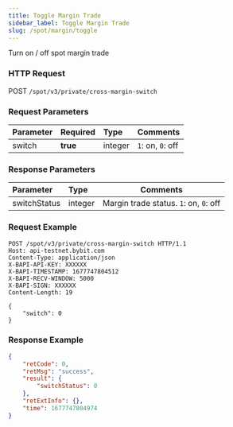 ```yaml
---
title: Toggle Margin Trade
sidebar_label: Toggle Margin Trade
slug: /spot/margin/toggle
---
```

Turn on / off spot margin trade

### HTTP Request
POST `/spot/v3/private/cross-margin-switch`

### Request Parameters
| Parameter | Required | Type | Comments|
|:----- |:-------|:-----|------ |
|switch |**true** |integer |`1`: on, `0`: off |

### Response Parameters
| Parameter | Type | Comments|
|:----- |:-----|----- |
|switchStatus |integer |Margin trade status. `1`: on, `0`: off|

### Request Example

```http
POST /spot/v3/private/cross-margin-switch HTTP/1.1
Host: api-testnet.bybit.com
Content-Type: application/json
X-BAPI-API-KEY: XXXXXX
X-BAPI-TIMESTAMP: 1677747804512
X-BAPI-RECV-WINDOW: 5000
X-BAPI-SIGN: XXXXXX
Content-Length: 19

{
    "switch": 0
}
```

### Response Example

```json
{
    "retCode": 0,
    "retMsg": "success",
    "result": {
        "switchStatus": 0
    },
    "retExtInfo": {},
    "time": 1677747804974
}
```
